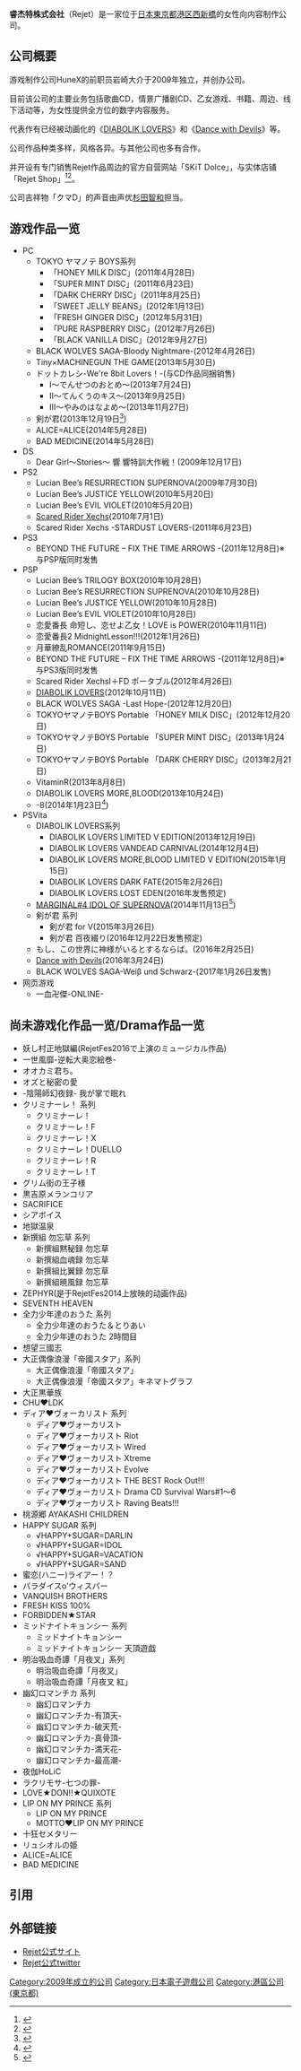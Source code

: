 {{multiple issues|
{{Notability Unreferenced|time=2017-03-06T09:32:50+00:00}}
{{primarysources|time=2017-03-06T09:32:50+00:00}}
{{refimprove|time=2017-03-06T09:32:50+00:00}}
}}
{{Infobox Company|name=睿杰特株式会社|name_en=Rejet Co., Ltd.|other_name=Rejet、R社|type=[[株式会社|株式会社]]|foundation=2009年6月5日|location=[[東京都|東京都]][[港区_(東京都)|港区]][[西新橋|西新橋]]一丁目20-9 TSRビル7F|key_people=董事长 [[岩崎大介|岩崎大介]]|industry=情报・通信业|services=女性向内容的企划・制作・开发等|num_employees=41名（2020年3月現在）|zip_code=105-0003|homepage=http://rejet.jp/}}'''睿杰特株式会社'''（Rejet）是一家位于[[日本|日本]][[東京都|東京都]][[港區_(東京都)|港区]][[西新橋|西新橋]]的女性向内容制作公司。

== 公司概要 ==
游戏制作公司HuneX的前职员岩崎大介于2009年独立，并创办公司。

目前该公司的主要业务包括歌曲CD，情景广播剧CD、乙女游戏、书籍、周边、线下活动等，为女性提供全方位的数字内容服务。

代表作有已经被动画化的《[[魔鬼戀人|DIABOLIK LOVERS]]》和《[[與魔共舞_(日本)|Dance with Devils]]》等。

公司作品种类多样，风格各异。与其他公司也多有合作。

并开设有专门销售Rejet作品周边的官方自营网站「SKiT Dolce」，与实体店铺「Rejet Shop」<ref>{{Cite web|url=http://skitdolce.jp/|title=SKiT Dolce|accessdate=2013-04-19|publisher=4/19 SKiT Dolceリニューアルオープン|archive-date=2021-04-01|archive-url=https://web.archive.org/web/20210401002606/http://skitdolce.jp/|dead-url=no}}</ref><ref>{{Cite web|url=http://rejetweb.jp/parco/|title=RejetShop|accessdate=2013-08-10|publisher=RejetShopオープン|archive-date=2013-08-12|archive-url=https://web.archive.org/web/20130812042308/http://rejetweb.jp/parco/|dead-url=no}}</ref>。

公司吉祥物「クマD」的声音由声优[[杉田智和|杉田智和]]担当。

== 游戏作品一览 ==
* PC
** TOKYO ヤマノテ BOYS系列
*** 「HONEY MILK DISC」(2011年4月28日)
*** 「SUPER MINT DISC」(2011年6月23日)
*** 「DARK CHERRY DISC」(2011年8月25日)
*** 「SWEET JELLY BEANS」(2012年1月13日)
*** 「FRESH GINGER DISC」(2012年5月31日)
*** 「PURE RASPBERRY DISC」(2012年7月26日)
*** 「BLACK VANILLA DISC」(2012年9月27日)
** BLACK WOLVES SAGA-Bloody Nightmare-(2012年4月26日)
** Tiny×MACHINEGUN THE GAME(2013年5月30日)
** ドットカレシ-We're 8bit Lovers！-(与CD作品同捆销售)
*** I〜でんせつのおとめ〜(2013年7月24日)
*** II〜てんくうのキス〜(2013年9月25日)
*** III〜やみのはなよめ〜(2013年11月27日)
** 剣が君(2013年12月19日<ref>{{Cite web|url=http://rejetweb.jp/kengakimi/blog/2013/08/1219.html|title=発売予定|accessdate=2013-08-01|publisher=剣が君発売日決定|archive-date=2016-07-09|archive-url=https://web.archive.org/web/20160709043304/http://rejetweb.jp/kengakimi/blog/2013/08/1219.html|dead-url=no}}</ref>)
** ALICE=ALICE(2014年5月28日)
** BAD MEDICINE(2014年5月28日)
* DS
** Dear Girl〜Stories〜 響 響特訓大作戦！(2009年12月17日)
* PS2
** Lucian Bee’s RESURRECTION SUPERNOVA(2009年7月30日)
** Lucian Bee’s JUSTICE YELLOW(2010年5月20日)
** Lucian Bee’s EVIL VIOLET(2010年5月20日)
** [[Scared_Rider_Xechs|Scared Rider Xechs]](2010年7月1日)
** Scared Rider Xechs -STARDUST LOVERS-(2011年6月23日)
* PS3
** BEYOND THE FUTURE – FIX THE TIME ARROWS -(2011年12月8日)※与PSP版同时发售
* PSP
** Lucian Bee’s TRILOGY BOX(2010年10月28日)
** Lucian Bee’s RESURRECTION SUPRENOVA(2010年10月28日)
** Lucian Bee’s JUSTICE YELLOW(2010年10月28日)
** Lucian Bee’s EVIL VIOLET(2010年10月28日)
** 恋愛番長 命短し、恋せよ乙女！LOVE is POWER(2010年11月11日)
** 恋愛番長2 MidnightLesson!!!(2012年1月26日)
** 月華繚乱ROMANCE(2011年9月15日)
** BEYOND THE FUTURE – FIX THE TIME ARROWS -(2011年12月8日)※与PS3版同时发售
** Scared Rider XechsⅠ＋FD ポータブル(2012年4月26日)
** [[魔鬼戀人|DIABOLIK LOVERS]](2012年10月11日)
** BLACK WOLVES SAGA -Last Hope-(2012年12月20日)
** TOKYOヤマノテBOYS Portable 「HONEY MILK DISC」(2012年12月20日)
** TOKYOヤマノテBOYS Portable 「SUPER MINT DISC」(2013年1月24日)
** TOKYOヤマノテBOYS Portable 「DARK CHERRY DISC」(2013年2月21日)
** VitaminR(2013年8月8日)
** DIABOLIK LOVERS MORE,BLOOD(2013年10月24日)
** -8(2014年1月23日<ref>{{Cite web|url=http://rejetweb.jp/-8/blog/2013/10/post-23.html|title=発売予定|accessdate=2013-12-09|publisher=マイナスエイト発売日変更|archive-date=2013-12-15|archive-url=https://web.archive.org/web/20131215101716/http://rejetweb.jp/-8/blog/2013/10/post-23.html|dead-url=no}}</ref>)
* PSVita
** DIABOLIK LOVERS系列
*** DIABOLIK LOVERS LIMITED V EDITION(2013年12月19日)
*** DIABOLIK LOVERS VANDEAD CARNIVAL(2014年12月4日)
*** DIABOLIK LOVERS MORE,BLOOD LIMITED V EDITION(2015年1月15日)
*** DIABOLIK LOVERS DARK FATE(2015年2月26日)
*** DIABOLIK LOVERS LOST EDEN(2016年发售预定)
** [[MARGINAL＃4|MARGINAL#4 IDOL OF SUPERNOVA]](2014年11月13日<ref>{{Cite web|url=http://www.otomate.jp/mg4/|title=発売予定|accessdate=2014-04-26|publisher=MARGINAL#4ゲーム発売決定|archive-date=2014-07-18|archive-url=https://web.archive.org/web/20140718180119/http://www.otomate.jp/mg4/|dead-url=no}}</ref>)
** 剣が君 系列
*** 剣が君 for V(2015年3月26日)
*** 剣が君 百夜綴り(2016年12月22日发售预定)
** もし、この世界に神様がいるとするならば。(2016年2月25日)
** [[與魔共舞_(日本)|Dance with Devils]](2016年3月24日)
** BLACK WOLVES SAGA-Weiβ und Schwarz-(2017年1月26日发售)
* 网页游戏
** 一血卍傑-ONLINE-

== 尚未游戏化作品一览/Drama作品一览 ==
* 妖し村正地獄編(RejetFes2016で上演のミュージカル作品)
* 一世風靡-逆転大奥恋絵巻-
* オオカミ君ち。
* オズと秘密の愛
* -陰陽師幻夜録- 我が掌で眠れ
* クリミナーレ！ 系列
** クリミナーレ！
** クリミナーレ！F
** クリミナーレ！X
** クリミナーレ！DUELLO
** クリミナーレ！R
** クリミナーレ！T
* グリム街の王子様
* 黒吉原メランコリア
* SACRIFICE
* シアボイス
* 地獄温泉
* 新撰組 勿忘草 系列
** 新撰組黙秘録 勿忘草
** 新撰組血魂録 勿忘草
** 新撰組比翼録 勿忘草
** 新撰組暁風録 勿忘草
* ZEPHYR(是于RejetFes2014上放映的动画作品)
* SEVENTH HEAVEN
* 全力少年達のおうた 系列
** 全力少年達のおうた＆とりあい
** 全力少年達のおうた 2時間目
* 想望三國志
* 大正偶像浪漫「帝國スタア」系列
** 大正偶像浪漫「帝國スタア」
** 大正偶像浪漫「帝國スタア」キネマトグラフ
* 大正黒華族
* CHU♥LDK
* ディア♥ヴォーカリスト 系列
** ディア♥ヴォーカリスト
** ディア♥ヴォーカリスト Riot
** ディア♥ヴォーカリスト Wired
** ディア♥ヴォーカリスト Xtreme
** ディア♥ヴォーカリスト Evolve
** ディア♥ヴォーカリスト THE BEST Rock Out!!!
** ディア♥ヴォーカリスト Drama CD Survival Wars#1～6
** ディア♥ヴォーカリスト Raving Beats!!!
* 桃源郷 AYAKASHI CHILDREN
* HAPPY SUGAR 系列
** √HAPPY+SUGAR=DARLIN
** √HAPPY+SUGAR=IDOL
** √HAPPY+SUGAR=VACATION
** √HAPPY+SUGAR=SAND
* 蜜恋(ハニー)ライアー！？
* パラダイスo'ウィスパー
* VANQUISH BROTHERS
* FRESH KISS 100%
* FORBIDDEN★STAR
* ミッドナイトキョンシー 系列
** ミッドナイトキョンシー
** ミッドナイトキョンシー 天頂遊戯
* 明治吸血奇譚「月夜叉」系列
** 明治吸血奇譚「月夜叉」
** 明治吸血奇譚「月夜叉 紅」
* 幽幻ロマンチカ 系列
** 幽幻ロマンチカ
** 幽幻ロマンチカ-有頂天-
** 幽幻ロマンチカ-破天荒-
** 幽幻ロマンチカ-真骨頂-
** 幽幻ロマンチカ-満天花-
** 幽幻ロマンチカ-最高潮-
* 夜伽HoLiC
* ラクリモサ-七つの罪-
* LOVE★DON!!★QUIXOTE
* LIP ON MY PRINCE 系列
** LIP ON MY PRINCE
** MOTTO♥LIP ON MY PRINCE
* 十狂セメタリー
* リュシオルの姫
* ALICE=ALICE
* BAD MEDICINE

== 引用 ==
{{reflist}}

== 外部链接 ==
* [https://web.archive.org/web/20160419202543/http://rejet.jp/ Rejet公式サイト]
* [http://twitter.com/Rejet_info Rejet公式twitter] {{Wayback|url=http://twitter.com/Rejet_info |date=20210401002621 }}
[[Category:2009年成立的公司|Category:2009年成立的公司]]
[[Category:日本電子遊戲公司|Category:日本電子遊戲公司]]
[[Category:港區公司_(東京都)|Category:港區公司 (東京都)]]